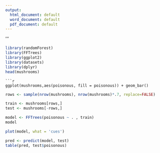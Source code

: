 ---
output:
  html_document: default
  word_document: default
  pdf_document: default
---
''' 
```{r}
library(randomForest)
library(FFTrees)
library(ggplot2)
library(datasets)
library(dplyr)
head(mushrooms)
```

```
```{r}
ggplot(mushrooms,aes(poisonous, fill = poisonous)) + geom_bar()
```

```{r}
rows <- sample(nrow(mushrooms), nrow(mushrooms)*.7, replace=FALSE)

train <- mushrooms[rows,]
test <- mushrooms[-rows,]
```

```{r}
model <- FFTrees(poisonous ~ . , train)
model
```

```{r}
plot(model, what = 'cues')
```
```{r}
pred <- predict(model, test)
table(pred, test$poisonous)
```

